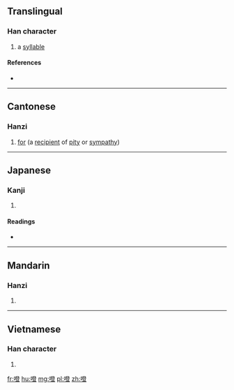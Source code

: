 ==Translingual==

===Han character===
{{Han char|rn=30|rad=口|as=12|sn=15|four=|canj=RNOT|ids=⿰口登}}

# a [[syllable]]

====References====
* {{Han ref|kx=0209.151|dkj=04324|hdz=10687.140|uh=5654|ud=22100}}

----

==Cantonese==

===Hanzi===
{{yue-hanzi|jyut=[[dang1]]|y=dang1}}

# [[for]] (a [[recipient]] of [[pity]] or [[sympathy]])

----

==Japanese==

===Kanji===
{{ja-kanji|grade=|rs=口12}}

# {{defn|lang=ja|sort=口12}}

====Readings====
* {{ja-readings|on=[[とう]] (tō)|kun=}}

----

==Mandarin==

===Hanzi===
{{cmn-hanzi|pin=[[dēng]] ([[deng1]])|wg=teng<sup>1</sup>}}

# {{defn|lang=cmn|sort=口12}}

----

==Vietnamese==

===Han character===
{{vi-hantu|[[đằng]]|rs=口12}}

# {{defn|lang=vi|sort=口12}}

[[fr:噔]]
[[hu:噔]]
[[mg:噔]]
[[pl:噔]]
[[zh:噔]]